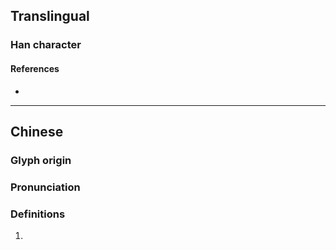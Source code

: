 {{character info/new}}
==Translingual==

===Han character===
{{Han char|rn=98|rad=瓦|as=05|sn=10|four=21617|canj=IRMVN|ids=⿰台瓦}}

====References====
* {{Han ref|kx=0748.240|dkj=21473|dj=1157.160|hdz=21424.050|uh=74F5|ud=29941|bh=D2BF|bd=53951}}

----

==Chinese==
{{zh-forms}}

===Glyph origin===
{{Han etym}}

===Pronunciation===
{{zh-pron
|m=yí
|m-s=
|dg=
|c=ji4
|c-t=
|g=
|h=pfs=
|j=
|mb=
|md=
|mn=
|mn-t=
|w=
|x=
|mc=y
|oc=y
|cat=n
}}

{{attention|yue|Cantonese pronunciation 'ji4' not found in the entry 瓵.}}

===Definitions===
{{zh-hanzi}}

# {{rfdef|lang=zh}}